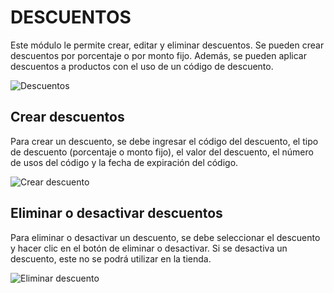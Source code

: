 
# **DESCUENTOS**


Este módulo le permite crear, editar y eliminar descuentos. Se pueden crear descuentos por porcentaje o por monto fijo. Además, se pueden aplicar descuentos a productos con el uso de un código de descuento.


![Descuentos](../../assets/images/descuentoscodigos.png)



## Crear descuentos

Para crear un descuento, se debe ingresar el código del descuento, el tipo de descuento (porcentaje o monto fijo), el valor del descuento, el número de usos del código y la fecha de expiración del código. 


![Crear descuento](../../assets/images/creardescuento.png)



## Eliminar o desactivar descuentos


Para eliminar o desactivar un descuento, se debe seleccionar el descuento y hacer clic en el botón de eliminar o desactivar. Si se desactiva un descuento, este no se podrá utilizar en la tienda.


![Eliminar descuento](../../assets/images/eliminardesactivardescuento.png)
